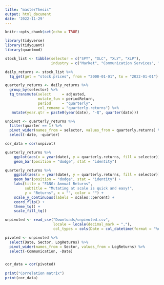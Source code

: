 ```yaml
---
title: "masterThesis"
output: html_document
date: '2022-11-29'
---
```


```r
knitr::opts_chunk$set(echo = TRUE)
```

```r
library(tidyverse)
library(tidyquant)
library(quantmod)
```
```r
stock_list <- tibble(selector = c("SPY", "XLC", "XLY", "XLP"),
                     industry = c("Market", "Communication Services", "Consumer Discretionary", "Consumer Staples"))

daily_returns <- stock_list %>%
  tq_get(get = "stock.prices", from = "2000-01-01", to = "2022-01-01")

quarterly_returns <- daily_returns %>% 
  group_by(selector) %>%
  tq_transmute(select     = adjusted, 
               mutate_fun = periodReturn, 
               period     = "quarterly", 
               col_rename = "quarterly.returns") %>% 
   mutate(year.qtr = paste0(year(date), "-Q", quarter(date)))

unpivot <- quarterly_returns %>% 
  filter(quarter == 1) %>% 
  pivot_wider(names_from = selector, values_from = quarterly.returns) %>% 
  select(-date, -quarter)

cor_data = cor(unpivot)

quarterly_returns %>%
    ggplot(aes(x = year(date), y = quarterly.returns, fill = selector)) +
    geom_bar(position = "dodge", stat = "identity")

quarterly_returns %>%
    ggplot(aes(x = year(date), y = quarterly.returns, fill = selector)) +
    geom_bar(position = "dodge", stat = "identity") +
    labs(title = "FANG: Annual Returns", 
         subtitle = "Mutating at scale is quick and easy!",
         y = "Returns", x = "", color = "") +
    scale_y_continuous(labels = scales::percent) +
    coord_flip() +
    theme_tq() +
    scale_fill_tq()
```


```r
unpivoted <- read_csv("Downloads/unpivoted.csv",
                      locale = locale(decimal_mark = ","),
                      col_types = cols(Date = col_datetime(format = "%d/%m/%Y")))

pivoted <- unpivoted %>%
  select(Date, Sector, LogReturns) %>%
  pivot_wider(names_from = Sector, values_from = LogReturns) %>% 
  select(-Communication, -Date)


cor_data = cor(pivoted)
 
print("Correlation matrix")
print(cor_data)
```

